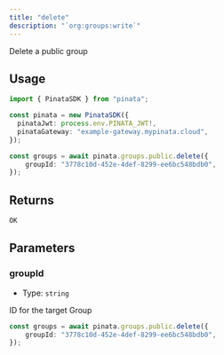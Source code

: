 ```yaml
---
title: "delete"
description: "`org:groups:write`"
---
```


Delete a public group

## Usage

```typescript
import { PinataSDK } from "pinata";

const pinata = new PinataSDK({
  pinataJwt: process.env.PINATA_JWT!,
  pinataGateway: "example-gateway.mypinata.cloud",
});

const groups = await pinata.groups.public.delete({
	groupId: "3778c10d-452e-4def-8299-ee6bc548bdb0",
});
```

## Returns

```typescript
OK
```

## Parameters

### groupId

- Type: `string`

ID for the target Group

```typescript {2}
const groups = await pinata.groups.public.delete({
	groupId: "3778c10d-452e-4def-8299-ee6bc548bdb0",
});
```
